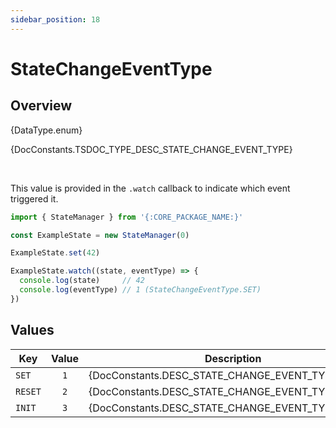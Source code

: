 ```yaml
---
sidebar_position: 18
---
```



# StateChangeEventType

## Overview

<TypeDisplay>{DataType.enum}</TypeDisplay>

<MarkdownWrapper>{DocConstants.TSDOC_TYPE_DESC_STATE_CHANGE_EVENT_TYPE}</MarkdownWrapper>

<br/>

This value is provided in the `.watch` callback to indicate which event triggered it.

```js
import { StateManager } from '{:CORE_PACKAGE_NAME:}'

const ExampleState = new StateManager(0)

ExampleState.set(42)

ExampleState.watch((state, eventType) => {
  console.log(state)     // 42
  console.log(eventType) // 1 (StateChangeEventType.SET)
})
```

## Values

| Key     | Value | Description                                              |
| ------- | :---: | -------------------------------------------------------- |
| `SET`   |  `1`  | {DocConstants.DESC_STATE_CHANGE_EVENT_TYPE_SET} |
| `RESET` |  `2`  | {DocConstants.DESC_STATE_CHANGE_EVENT_TYPE_RESET}     |
| `INIT`  |  `3`  | {DocConstants.DESC_STATE_CHANGE_EVENT_TYPE_INIT}      |
